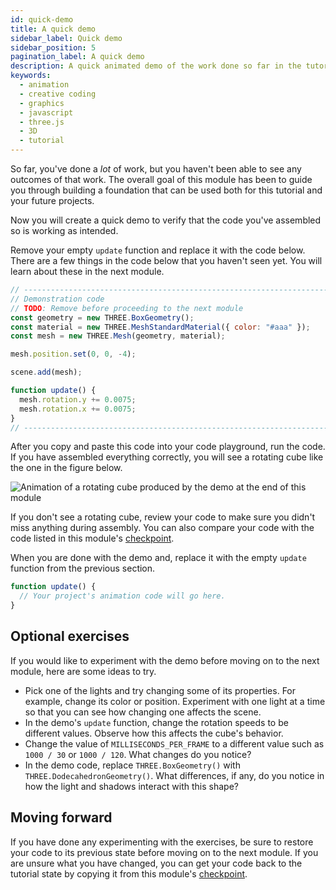 ```yaml
---
id: quick-demo
title: A quick demo
sidebar_label: Quick demo
sidebar_position: 5
pagination_label: A quick demo
description: A quick animated demo of the work done so far in the tutorial.
keywords:
  - animation
  - creative coding
  - graphics
  - javascript
  - three.js
  - 3D
  - tutorial
---
```


So far, you've done a _lot_ of work, but you haven't been able to see any
outcomes of that work. The overall goal of this module has been to guide you
through building a foundation that can be used both for this tutorial and your
future projects.

Now you will create a quick demo to verify that the code you've assembled so is
working as intended.

Remove your empty `update` function and replace it with the code below. There
are a few things in the code below that you haven't seen yet. You will learn
about these in the next module.

```javascript
// -----------------------------------------------------------------------------
// Demonstration code
// TODO: Remove before proceeding to the next module
const geometry = new THREE.BoxGeometry();
const material = new THREE.MeshStandardMaterial({ color: "#aaa" });
const mesh = new THREE.Mesh(geometry, material);

mesh.position.set(0, 0, -4);

scene.add(mesh);

function update() {
  mesh.rotation.y += 0.0075;
  mesh.rotation.x += 0.0075;
}
// -----------------------------------------------------------------------------
```

After you copy and paste this code into your code playground, run the code. If
you have assembled everything correctly, you will see a rotating cube like
the one in the figure below.

![Animation of a rotating cube produced by the demo at the end of this module](./assets/scene-setup-demo.gif "This module's demo")

If you don't see a rotating cube, review your code to make sure you didn't miss
anything during assembly. You can also compare your code with the code listed in
this module's [checkpoint](./checkpoint.mdx).

When you are done with the demo and, replace it with the empty `update` function
from the previous section.

```javascript
function update() {
  // Your project's animation code will go here.
}
```

## Optional exercises

If you would like to experiment with the demo before moving on to the next
module, here are some ideas to try.

* Pick one of the lights and try changing some of its properties. For example,
  change its color or position. Experiment with one light at a time so that you
  can see how changing one affects the scene.
* In the demo's `update` function, change the rotation speeds to be different
  values. Observe how this affects the cube's behavior.
* Change the value of `MILLISECONDS_PER_FRAME` to a different value such as
  `1000 / 30` or `1000 / 120`. What changes do you notice?
* In the demo code, replace `THREE.BoxGeometry()` with
  `THREE.DodecahedronGeometry()`. What differences, if any, do you notice in
  how the light and shadows interact with this shape?

## Moving forward

If you have done any experimenting with the exercises, be sure to restore your
code to its previous state before moving on to the next module. If you are
unsure what you have changed, you can get your code back to the tutorial state
by copying it from this module's [checkpoint](./checkpoint.mdx).
